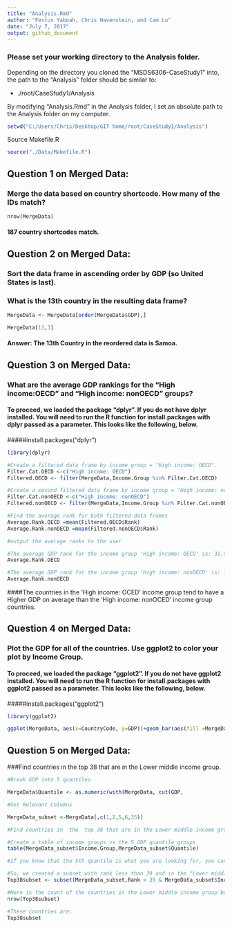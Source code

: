 ```yaml
---
title: "Analysis.Rmd"
author: "Festus Yaboah, Chris Havenstein, and Cam Lu"
date: "July 7, 2017"
output: github_document
---
```



### Please set your working directory to the Analysis folder.


Depending on the directory you cloned the "MSDS6306-CaseStudy1" into, the path to the "Analysis" folder should be similar to:

* ./root/CaseStudy1/Analysis

By modifying "Analysis.Rmd" in the Analysis folder, I set an absolute path to the Analysis folder on my computer.


```r
setwd("C:/Users/Chris/Desktop/GIT home/root/CaseStudy1/Analysis")
```


Source Makefile.R

```r
source("./Data/Makefile.R")

```



## Question 1 on Merged Data: 

### Merge the data based on country shortcode. How many of the IDs match?

```r
nrow(MergeData)
```

#### 187 country shortcodes match.



## Question 2 on Merged Data:

### Sort the data frame in ascending order by GDP (so United States is last).
### What is the 13th country in the resulting data frame?

```r
MergeData <- MergeData[order(MergeData$GDP),]

MergeData[13,3]
```

#### Answer: The 13th Country in the reordered data is Samoa.


## Question 3 on Merged Data:

### What are the average GDP rankings for the "High income:OECD" and "High income: nonOECD" groups?

#### To proceed, we loaded the package "dplyr". If you do not have dplyr installed. You will need to run the R function for install.packages with dplyr passed as a parameter. This looks like the following, below.

#####install.packages("dplyr") 

```r

library(dplyr)
```


```r

#Create a filtered data frame by income group = "High income: OECD".
Filter.Cat.OECD <-c("High income: OECD")
Filtered.OECD <- filter(MergeData,Income.Group %in% Filter.Cat.OECD)

#Create a second filtered data frame by income group = "High income: nonOECD".
Filter.Cat.nonOECD <-c("High income: nonOECD")
Filtered.nonOECD <- filter(MergeData,Income.Group %in% Filter.Cat.nonOECD)

#Find the average rank for both filtered data frames
Average.Rank.OECD =mean(Filtered.OECD$Rank)
Average.Rank.nonOECD =mean(Filtered.nonOECD$Rank)

#output the average ranks to the user

#The average GDP rank for the income group 'High income: OECD' is: 31.9333. 
Average.Rank.OECD

#The average GDP rank for the income group 'High income: nonOECD' is: 101.375.
Average.Rank.nonOECD

```
####The countries in the 'High income: OCED' income group tend to have a Higher GDP on average than the 'High income: nonOCED' income group countries.


## Question 4 on Merged Data:

### Plot the GDP for all of the countries. Use ggplot2 to color your plot by Income Group.

#### To proceed, we loaded the package "ggplot2". If you do not have ggplot2 installed. You will need to run the R function for install.packages with ggplot2 passed as a parameter. This looks like the following, below.

#####install.packages("ggplot2") 

```r

library(ggplot2)
```


```r
ggplot(MergeData, aes(x=CountryCode, y=GDP))+geom_bar(aes(fill =MergeData$Income.Group), stat="identity")+ theme(axis.text.x=element_blank(),axis.ticks.x=element_blank())

```

## Question 5 on Merged Data:

###Find countries in  the  top 38 that are in the Lower middle income group.

```r
#Break GDP into 5 quantiles

MergeData$Quantile <- as.numeric(with(MergeData, cut(GDP,                                 breaks=quantile(GDP, probs=seq(0,1, by=0.2), na.rm=TRUE),                                 include.lowest=TRUE)))

#Get Relevant Columns

MergeData_subset <-MergeData[,c(1,2,5,6,35)]

#Find countries in  the  top 38 that are in the Lower middle income group.

#Create a table of income groups vs the 5 GDP quantile groups
table(MergeData_subset$Income.Group,MergeData_subset$Quantile)

#If you know that the 5th quantile is what you are looking for, you can tell that there are 7 countries in the Lower middle income group. However, we wanted to double check that this assumption about the 5th quartile is correct.

#So, we created a subset with rank less than 39 and in the "Lower middle income" group.
Top38subset <- subset(MergeData_subset,Rank < 39 & MergeData_subset$Income.Group=="Lower middle income")

#Here is the count of the countries in the Lower middle income group but are in the top 38 countries for highest GDP.
nrow(Top38subset)

#These countries are:
Top38subset
```

